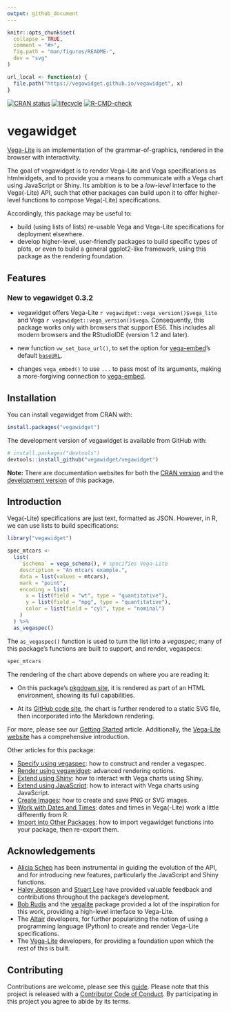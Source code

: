 ```yaml
---
output: github_document
---
```


<!-- README.md is generated from README.Rmd. Please edit that file -->

```r
knitr::opts_chunk$set(
  collapse = TRUE,
  comment = "#>",
  fig.path = "man/figures/README-",
  dev = "svg"
)

url_local <- function(x) {
  file.path("https://vegawidget.github.io/vegawidget", x)
}
```

<!-- badges: start -->
[![CRAN status](https://www.r-pkg.org/badges/version/vegawidget)](https://cran.r-project.org/package=vegawidget)
[![lifecycle](https://img.shields.io/badge/lifecycle-maturing-blue.svg)](https://www.tidyverse.org/lifecycle/#maturing)
[![R-CMD-check](https://github.com/vegawidget/vegawidget/workflows/R-CMD-check/badge.svg)](https://github.com/vegawidget/vegawidget/actions)
<!-- badges: end -->

# vegawidget

[Vega-Lite](https://vega.github.io/vega-lite/) is an implementation of the grammar-of-graphics, rendered in the browser with interactivity.

The goal of vegawidget is to render Vega-Lite and Vega specifications as htmlwidgets, and to provide you a means to communicate with a Vega chart using JavaScript or Shiny. Its ambition is to be a *low-level* interface to the Vega(-Lite) API, such that other packages can build upon it to offer higher-level functions to compose Vega(-Lite) specifications. 

Accordingly, this package may be useful to:

- build (using lists of lists) re-usable Vega and Vega-Lite specifications for deployment elsewhere.
- develop higher-level, user-friendly packages to build specific types of plots, or even to build a general ggplot2-like framework, using this package as the rendering foundation.

## Features

### New to vegawidget 0.3.2

- vegawidget offers Vega-Lite `r vegawidget::vega_version()$vega_lite` and Vega `r vegawidget::vega_version()$vega`. Consequently, this package works only with browsers that support ES6. This includes all modern browsers and the RStudioIDE (version 1.2 and later).

- new function `vw_set_base_url()`, to set the option for [vega-embed](https://github.com/vega/vega-embed)'s default [`baseURL`](https://github.com/vega/vega-loader#loader).

- changes `vega_embed()` to use `...` to pass most of its arguments, making a more-forgiving connection to [vega-embed](https://github.com/vega/vega-embed).


## Installation

You can install vegawidget from CRAN with:

```r
install.packages("vegawidget")
```

The development version of vegawidget is available from GitHub with:

```r
# install.packages("devtools")
devtools::install_github("vegawidget/vegawidget")
```

**Note:** There are documentation websites for both the [CRAN version](https://vegawidget.github.io/vegawidget/) and the [development version](https://vegawidget.github.io/vegawidget/dev/) of this package.

## Introduction

Vega(-Lite) specifications are just text, formatted as JSON. However, in R, we can use lists to build specifications:

```r
library("vegawidget")

spec_mtcars <-
  list(
    `$schema` = vega_schema(), # specifies Vega-Lite
    description = "An mtcars example.",
    data = list(values = mtcars),
    mark = "point",
    encoding = list(
      x = list(field = "wt", type = "quantitative"),
      y = list(field = "mpg", type = "quantitative"),
      color = list(field = "cyl", type = "nominal")
    )
  ) %>% 
  as_vegaspec()
```

The `as_vegaspec()` function is used to turn the list into a *vegaspec*; many of this package's functions are built to support, and render, vegaspecs: 

```r
spec_mtcars
```

The rendering of the chart above depends on where you are reading it:

- On this package's [pkgdown site](https://vegawidget.github.io/vegawidget/), it is rendered as part of an HTML environment, showing its full capabilities.

- At its [GitHub code site](https://github.com/vegawidget/vegawidget), the chart is further rendered to a static SVG file, then incorporated into the Markdown rendering.

For more, please see our [Getting Started](https://vegawidget.github.io/vegawidget/articles/vegawidget.html) article. Additionally, the [Vega-Lite website](https://vega.github.io/vega-lite/) has a comprehensive introduction.

Other articles for this package:

- [Specify using vegaspec](https://vegawidget.github.io/vegawidget/articles/articles/vegaspec.html): how to construct and render a vegaspec.
- [Render using vegawidget](https://vegawidget.github.io/vegawidget/articles/articles/render-vegawidget.html): advanced rendering options.
- [Extend using Shiny](https://vegawidget.github.io/vegawidget/articles/articles/shiny.html): how to interact with Vega charts using Shiny.
- [Extend using JavaScript](https://vegawidget.github.io/vegawidget/articles/articles/javascript.html): how to interact with Vega charts using JavaScript.
- [Create Images](https://vegawidget.github.io/vegawidget/articles/articles/image.html): how to create and save PNG or SVG images.
- [Work with Dates and Times](https://vegawidget.github.io/vegawidget/articles/articles/dates-times.html): dates and times in Vega(-Lite) work a little differently from R.
- [Import into Other Packages](https://vegawidget.github.io/vegawidget/articles/articles/import.html): how to import vegawidget functions into your package, then re-export them.

## Acknowledgements

- [Alicia Schep](https://github.com/AliciaSchep) has been instrumental in guiding the evolution of the API, and for introducing new features, particularly the JavaScript and Shiny functions.
- [Haley Jeppson](https://github.com/haleyjeppson) and [Stuart Lee](https://github.com/sa-lee) have provided valuable feedback and contributions throughout the package's development.
- [Bob Rudis](https://github.com/hrbrmstr) and the [vegalite](https://github.com/hrbrmstr/vegalite) package provided a lot of the inspiration for this work, providing a high-level interface to Vega-Lite.
- The [Altair](https://altair-viz.github.io) developers, for further popularizing the notion of using a programming language (Python) to create and render Vega-Lite specifications.  
- The [Vega-Lite](https://vega.github.io/vega-lite/) developers, for providing a foundation upon which the rest of this is built. 

## Contributing

Contributions are welcome, please see this [guide](`r url_local("CONTRIBUTING.html")`).
Please note that this project is released with a [Contributor Code of Conduct](`r url_local("CODE_OF_CONDUCT.html")`). By participating in this project you agree to abide by its terms.


